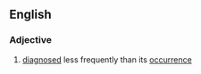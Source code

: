 ==English==

===Adjective===
{{en-adj}}

# {{label|en|of a disease or symptom}} [[diagnosed]] less frequently than its [[occurrence]]